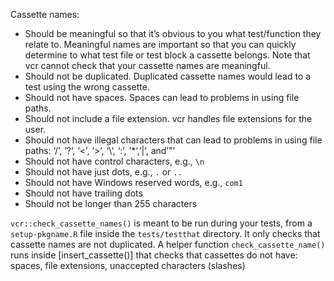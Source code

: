 Cassette names:

- Should be meaningful so that it's obvious to you what test/function
they relate to. Meaningful names are important so that you can quickly
determine to what test file or test block a cassette belongs. Note that
vcr cannot check that your cassette names are meaningful.
- Should not be duplicated. Duplicated cassette names would lead to
a test using the wrong cassette.
- Should not have spaces. Spaces can lead to problems in using file paths.
- Should not include a file extension. vcr handles file extensions for
the user.
- Should not have illegal characters that can lead to problems in using
file paths: '/', '?', '<', '>', '\\', ':', '*', '|', and '\"'
- Should not have control characters, e.g., `\n`
- Should not have just dots, e.g., `.` or `..`
- Should not have Windows reserved words, e.g., `com1`
- Should not have trailing dots
- Should not be longer than 255 characters

`vcr::check_cassette_names()` is meant to be run during your tests, from a
`setup-pkgname.R` file inside the `tests/testthat` directory. It only
checks that cassette names are not duplicated. A helper function
`check_cassette_name()` runs inside [insert_cassette()] that checks
that cassettes do not have: spaces, file extensions, unaccepted
characters (slashes)
